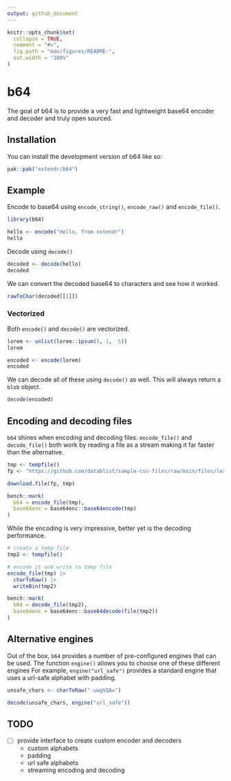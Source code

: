 ```yaml
---
output: github_document
---
```


<!-- README.md is generated from README.Rmd. Please edit that file -->

```r
knitr::opts_chunk$set(
  collapse = TRUE,
  comment = "#>",
  fig.path = "man/figures/README-",
  out.width = "100%"
)
```

# b64

<!-- badges: start -->
<!-- badges: end -->

The goal of b64 is to provide a very fast and lightweight base64 encoder and decoder and truly open sourced. 

## Installation

You can install the development version of b64 like so:

```r
pak::pak("extendr/b64")
```

## Example

Encode to base64 using `encode_string()`, `encode_raw()` and `encode_file()`.

```r
library(b64)

hello <- encode("Hello, from extendr")
hello
```

Decode using `decode()`

```r
decoded <- decode(hello)
decoded
```

We can convert the decoded base64 to characters and see how it worked.

```r
rawToChar(decoded[[1]])
```


### Vectorized 

Both `encode()` and `decode()` are vectorized. 

```r
lorem <- unlist(lorem::ipsum(5, 1,  5))
lorem

encoded <- encode(lorem)
encoded
```

We can decode all of these using `decode()` as well. This will always return a `blob` object.

```r
decode(encoded)
```


## Encoding and decoding files

`b64` shines when encoding and decoding files. `encode_file()` and `decode_file()` both work by reading a file as a stream making it far faster than the alternative. 

```r
tmp <- tempfile() 
fp <- "https://github.com/datablist/sample-csv-files/raw/main/files/leads/leads-100000.csv"

download.file(fp, tmp)

bench::mark(
  b64 = encode_file(tmp),
  base64enc = base64enc::base64encode(tmp)
)
```

While the encoding is very impressive, better yet is the decoding performance. 

```r
# create a temp file
tmp2 <- tempfile()

# encode it and write to tmep file
encode_file(tmp) |>
  charToRaw() |>
  writeBin(tmp2)

bench::mark(
  b64 = decode_file(tmp2),
  base64enc = base64enc::base64decode(file(tmp2))
)
```

## Alternative engines 

Out of the box, `b64` provides a number of pre-configured engines that can be used. The function `engine()` allows you to choose one of these different engines For example, `engine("url_safe")` provides a standard engine that uses a url-safe alphabet with padding.

```r
unsafe_chars <- charToRaw("-uwgVQA=")

decode(unsafe_chars, engine("url_safe"))
```





## TODO

- [ ] provide interface to create custom encoder and decoders
  - custom alphabets
  - padding
  - url safe alphabets
  - streaming encoding and decoding
